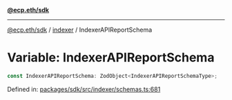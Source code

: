 [**@ecp.eth/sdk**](../../index.mdx)

***

[@ecp.eth/sdk](/sdk-reference/index.mdx) / [indexer](/sdk-reference/indexer/index.mdx) / IndexerAPIReportSchema

# Variable: IndexerAPIReportSchema

```ts
const IndexerAPIReportSchema: ZodObject<IndexerAPIReportSchemaType>;
```

Defined in: [packages/sdk/src/indexer/schemas.ts:681](https://github.com/ecp-eth/comments-monorepo/blob/main/packages/sdk/src/indexer/schemas.ts#L681)

